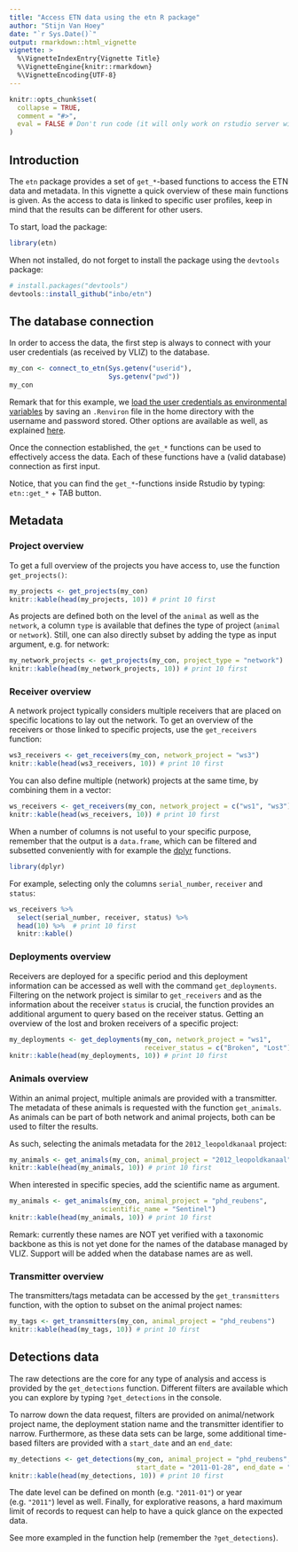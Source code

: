 ```yaml
---
title: "Access ETN data using the etn R package"
author: "Stijn Van Hoey"
date: "`r Sys.Date()`"
output: rmarkdown::html_vignette
vignette: >
  %\VignetteIndexEntry{Vignette Title}
  %\VignetteEngine{knitr::rmarkdown}
  %\VignetteEncoding{UTF-8}
---
```


```r
knitr::opts_chunk$set(
  collapse = TRUE,
  comment = "#>",
  eval = FALSE # Don't run code (it will only work on rstudio server with access to etn)
)
```

## Introduction

The `etn` package provides a set of `get_*`-based functions to access the ETN data and metadata. In this vignette a quick overview of these main functions is given. As the access to data is linked to specific user profiles, keep in mind that the results can be different for other users.

To start, load the package:
```r
library(etn)
```

When not installed, do not forget to install the package using the `devtools` package:

```r
# install.packages("devtools")
devtools::install_github("inbo/etn")
```

## The database connection

In order to access the data, the first step is always to connect with your user credentials (as received by VLIZ) to the database. 

```r
my_con <- connect_to_etn(Sys.getenv("userid"),
                         Sys.getenv("pwd"))
my_con
```

Remark that for this example, we [load the user credentials as environmental variables](http://db.rstudio.com/best-practices/managing-credentials/#use-environment-variables) by saving an `.Renviron` file in the home directory with the username and password stored. Other options are available as well, as explained [here](http://db.rstudio.com/best-practices/managing-credentials/).

Once the connection established, the `get_*` functions can be used to effectively access the data. Each of these functions have a (valid database) connection as first input.

Notice, that you can find the `get_*`-functions inside Rstudio by typing: `etn::get_*` + TAB button.

## Metadata

### Project overview

To get a full overview of the projects you have access to, use the function `get_projects()`:

```r
my_projects <- get_projects(my_con)
knitr::kable(head(my_projects, 10)) # print 10 first
```

As projects are defined both on the level of the `animal` as well as the `network`, a column `type` is available that defines the type of project (`animal` or `network`). Still, one can also directly subset by adding the type as input argument, e.g. for network:

```r
my_network_projects <- get_projects(my_con, project_type = "network")
knitr::kable(head(my_network_projects, 10)) # print 10 first
```

### Receiver overview

A network project typically considers multiple receivers that are placed on specific locations to lay out the network. To get an overview of the receivers or those linked to specific projects, use the `get_receivers` function:

```r
ws3_receivers <- get_receivers(my_con, network_project = "ws3")
knitr::kable(head(ws3_receivers, 10)) # print 10 first
```

You can also define multiple (network) projects at the same time, by combining them in a vector:

```r
ws_receivers <- get_receivers(my_con, network_project = c("ws1", "ws3"))
knitr::kable(head(ws_receivers, 10)) # print 10 first
```

When a number of columns is not useful to your specific purpose, remember that the output is a `data.frame`, which can be filtered and subsetted conveniently with for example the [dplyr](http://dplyr.tidyverse.org/) functions. 

```r
library(dplyr)
```

For example, selecting only the columns `serial_number`, `receiver` and `status`:

```r
ws_receivers %>% 
  select(serial_number, receiver, status) %>%
  head(10) %>%  # print 10 first
  knitr::kable() 
```

### Deployments overview

Receivers are deployed for a specific period and this deployment information can be accessed as well with the command `get_deployments`. Filtering on the network project is similar to `get_receivers` and as the information about the receiver `status` is crucial, the function provides an additional argument to query based on the receiver status. Getting an overview of the lost and broken receivers of a specific project:

```r
my_deployments <- get_deployments(my_con, network_project = "ws1", 
                                  receiver_status = c("Broken", "Lost"))
knitr::kable(head(my_deployments, 10)) # print 10 first 
```

### Animals overview

Within an animal project, multiple animals are provided with a transmitter. The metadata of these animals is requested with the function `get_animals`. As animals can be part of both network and animal projects, both can be used to filter the results. 

As such, selecting the animals metadata for the `2012_leopoldkanaal` project:

```r
my_animals <- get_animals(my_con, animal_project = "2012_leopoldkanaal")
knitr::kable(head(my_animals, 10)) # print 10 first
```

When interested in specific species, add the scientific name as argument.

```r
my_animals <- get_animals(my_con, animal_project = "phd_reubens",
                       scientific_name = "Sentinel")
knitr::kable(head(my_animals, 10)) # print 10 first
```

Remark: currently these names are NOT yet verified with a taxonomic backbone as this is not yet done for the names of the database managed by VLIZ. Support will be added when the database names are as well.

### Transmitter overview

The transmitters/tags metadata can be accessed by the `get_transmitters` function, with the option to subset on the animal project names:

```r
my_tags <- get_transmitters(my_con, animal_project = "phd_reubens")
knitr::kable(head(my_tags, 10)) # print 10 first
```

## Detections data

The raw detections are the core for any type of analysis and access is provided by the `get_detections` function. Different filters are available which you can explore by typing `?get_detections` in the console. 

To narrow down the data request, filters are provided on animal/network project name, the deployment station name and the transmitter identifier to narrow. Furthermore, as these data sets can be large, some additional time-based filters are provided with a `start_date` and an `end_date`: 

```r
my_detections <- get_detections(my_con, animal_project = "phd_reubens", 
                                start_date = "2011-01-28", end_date = "2011-02-01")
knitr::kable(head(my_detections, 10)) # print 10 first
```

The date level can be defined on month (e.g. `"2011-01"`) or year (e.g. `"2011"`) level as well. Finally, for explorative reasons, a hard maximum limit of records to request can help to have a quick glance on the expected data.

See more exampled in the function help (remember the `?get_detections`).


